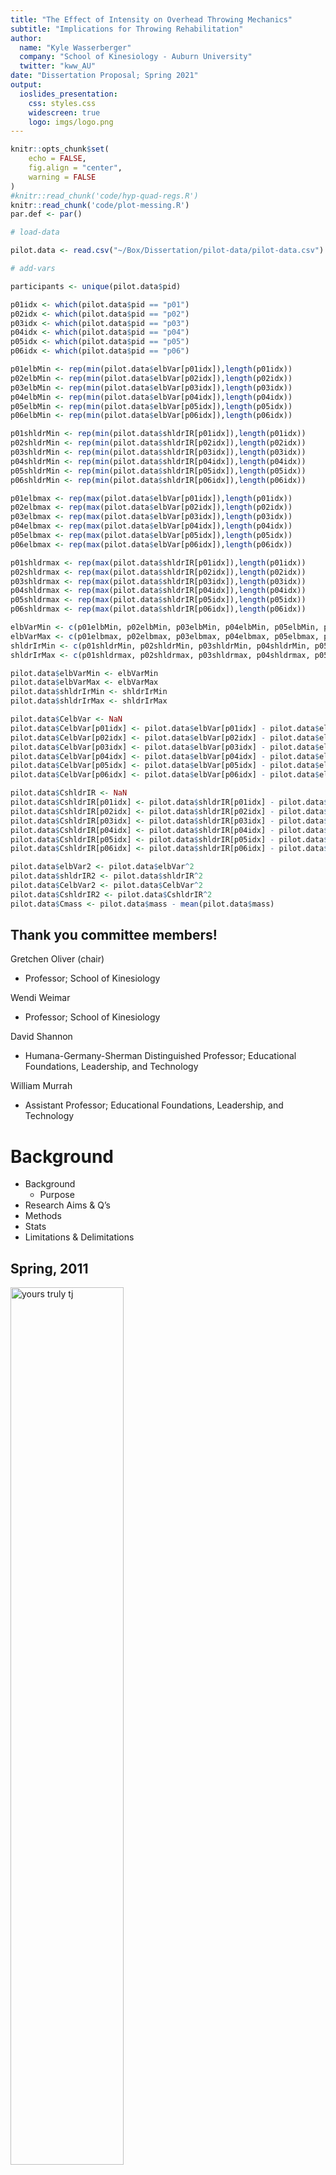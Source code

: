 ```yaml
---
title: "The Effect of Intensity on Overhead Throwing Mechanics"
subtitle: "Implications for Throwing Rehabilitation"
author: 
  name: "Kyle Wasserberger"
  company: "School of Kinesiology - Auburn University"
  twitter: "kww_AU"
date: "Dissertation Proposal; Spring 2021"
output: 
  ioslides_presentation:
    css: styles.css
    widescreen: true
    logo: imgs/logo.png
---
```


```r
knitr::opts_chunk$set(
	echo = FALSE,
	fig.align = "center",
	warning = FALSE
)
#knitr::read_chunk('code/hyp-quad-regs.R')
knitr::read_chunk('code/plot-messing.R')
par.def <- par()
```

```r

# load-data

pilot.data <- read.csv("~/Box/Dissertation/pilot-data/pilot-data.csv")

# add-vars

participants <- unique(pilot.data$pid)

p01idx <- which(pilot.data$pid == "p01")
p02idx <- which(pilot.data$pid == "p02")
p03idx <- which(pilot.data$pid == "p03")
p04idx <- which(pilot.data$pid == "p04")
p05idx <- which(pilot.data$pid == "p05")
p06idx <- which(pilot.data$pid == "p06")

p01elbMin <- rep(min(pilot.data$elbVar[p01idx]),length(p01idx))
p02elbMin <- rep(min(pilot.data$elbVar[p02idx]),length(p02idx))
p03elbMin <- rep(min(pilot.data$elbVar[p03idx]),length(p03idx))
p04elbMin <- rep(min(pilot.data$elbVar[p04idx]),length(p04idx))
p05elbMin <- rep(min(pilot.data$elbVar[p05idx]),length(p05idx))
p06elbMin <- rep(min(pilot.data$elbVar[p06idx]),length(p06idx))

p01shldrMin <- rep(min(pilot.data$shldrIR[p01idx]),length(p01idx))
p02shldrMin <- rep(min(pilot.data$shldrIR[p02idx]),length(p02idx))
p03shldrMin <- rep(min(pilot.data$shldrIR[p03idx]),length(p03idx))
p04shldrMin <- rep(min(pilot.data$shldrIR[p04idx]),length(p04idx))
p05shldrMin <- rep(min(pilot.data$shldrIR[p05idx]),length(p05idx))
p06shldrMin <- rep(min(pilot.data$shldrIR[p06idx]),length(p06idx))

p01elbmax <- rep(max(pilot.data$elbVar[p01idx]),length(p01idx))
p02elbmax <- rep(max(pilot.data$elbVar[p02idx]),length(p02idx))
p03elbmax <- rep(max(pilot.data$elbVar[p03idx]),length(p03idx))
p04elbmax <- rep(max(pilot.data$elbVar[p04idx]),length(p04idx))
p05elbmax <- rep(max(pilot.data$elbVar[p05idx]),length(p05idx))
p06elbmax <- rep(max(pilot.data$elbVar[p06idx]),length(p06idx))

p01shldrmax <- rep(max(pilot.data$shldrIR[p01idx]),length(p01idx))
p02shldrmax <- rep(max(pilot.data$shldrIR[p02idx]),length(p02idx))
p03shldrmax <- rep(max(pilot.data$shldrIR[p03idx]),length(p03idx))
p04shldrmax <- rep(max(pilot.data$shldrIR[p04idx]),length(p04idx))
p05shldrmax <- rep(max(pilot.data$shldrIR[p05idx]),length(p05idx))
p06shldrmax <- rep(max(pilot.data$shldrIR[p06idx]),length(p06idx))

elbVarMin <- c(p01elbMin, p02elbMin, p03elbMin, p04elbMin, p05elbMin, p06elbMin)
elbVarMax <- c(p01elbmax, p02elbmax, p03elbmax, p04elbmax, p05elbmax, p06elbmax)
shldrIrMin <- c(p01shldrMin, p02shldrMin, p03shldrMin, p04shldrMin, p05shldrMin, p06shldrMin)
shldrIrMax <- c(p01shldrmax, p02shldrmax, p03shldrmax, p04shldrmax, p05shldrmax, p06shldrmax)

pilot.data$elbVarMin <- elbVarMin
pilot.data$elbVarMax <- elbVarMax
pilot.data$shldrIrMin <- shldrIrMin
pilot.data$shldrIrMax <- shldrIrMax

pilot.data$CelbVar <- NaN
pilot.data$CelbVar[p01idx] <- pilot.data$elbVar[p01idx] - pilot.data$elbVarMin[p01idx]
pilot.data$CelbVar[p02idx] <- pilot.data$elbVar[p02idx] - pilot.data$elbVarMin[p02idx]
pilot.data$CelbVar[p03idx] <- pilot.data$elbVar[p03idx] - pilot.data$elbVarMin[p03idx]
pilot.data$CelbVar[p04idx] <- pilot.data$elbVar[p04idx] - pilot.data$elbVarMin[p04idx]
pilot.data$CelbVar[p05idx] <- pilot.data$elbVar[p05idx] - pilot.data$elbVarMin[p05idx]
pilot.data$CelbVar[p06idx] <- pilot.data$elbVar[p06idx] - pilot.data$elbVarMin[p06idx]

pilot.data$CshldrIR <- NaN
pilot.data$CshldrIR[p01idx] <- pilot.data$shldrIR[p01idx] - pilot.data$shldrIrMin[p01idx]
pilot.data$CshldrIR[p02idx] <- pilot.data$shldrIR[p02idx] - pilot.data$shldrIrMin[p02idx]
pilot.data$CshldrIR[p03idx] <- pilot.data$shldrIR[p03idx] - pilot.data$shldrIrMin[p03idx]
pilot.data$CshldrIR[p04idx] <- pilot.data$shldrIR[p04idx] - pilot.data$shldrIrMin[p04idx]
pilot.data$CshldrIR[p05idx] <- pilot.data$shldrIR[p05idx] - pilot.data$shldrIrMin[p05idx]
pilot.data$CshldrIR[p06idx] <- pilot.data$shldrIR[p06idx] - pilot.data$shldrIrMin[p06idx]

pilot.data$elbVar2 <- pilot.data$elbVar^2
pilot.data$shldrIR2 <- pilot.data$shldrIR^2
pilot.data$CelbVar2 <- pilot.data$CelbVar^2
pilot.data$CshldrIR2 <- pilot.data$CshldrIR^2
pilot.data$Cmass <- pilot.data$mass - mean(pilot.data$mass)
```



<!--------------------------------------------code chunk for footnotes---->

<style>
div.footnotes {
  position: absolute;
  bottom: 0;
  margin-bottom: 10px;
  margin-left: 55px;
  width: 80%;
  font-size: 0.4em;
}
</style>

<script src="https://ajax.googleapis.com/ajax/libs/jquery/3.1.1/jquery.min.js"></script>

<script>
$(document).ready(function() {
  $('slide:not(.backdrop):not(.title-slide)').append('<div class=\"footnotes\">');

  $('footnote').each(function(index) {
    var text  = $(this).html();
    var fnNum = (index+1).toString();
    $(this).html(fnNum.sup());

    var footnote   = fnNum + '. ' + text + '<br/>';
    var oldContent = $(this).parents('slide').children('div.footnotes').html();
    var newContent = oldContent + footnote;
    $(this).parents('slide').children('div.footnotes').html(newContent);
  });
});
</script>


<!------------------------------------------beginning of presentation---->

## Thank you committee members!

Gretchen Oliver (chair)

- Professor; School of Kinesiology

Wendi Weimar

- Professor; School of Kinesiology

David Shannon

- Humana-Germany-Sherman Distinguished Professor; Educational Foundations, Leadership, and Technology

William Murrah

- Assistant Professor; Educational Foundations, Leadership, and Technology

# Background

- <emph>Background</emph>
  + Purpose
- Research Aims & Q's
- Methods
- Stats
- Limitations & Delimitations

## Spring, 2011

<img src="imgs/tj-me.jpg" alt="yours truly tj" class="centerimg" style="width:60%">

##

<img src="imgs/injury-hs.png" alt="shoulder and elbow injury trends" class="centerimg">

<footnote class="footnotetext-hide">*UCL Surgeries on Adolescent Baseball Pitchers* - American Sports Medicine Institute </footnote>

## {data-background=imgs/tj.jpg data-background-size=cover}

<bigtext class="centertext">$395,000,000</bigtext>

<footnote class="footnotetext-hide">Meldau (2019). Cost analysis of Tommy-John surgery for major-league baseball teams. *Journal of Shoulder and Elbow Surgery*; 29(1):121-25</footnote>

## Overhead throwing

<center>
<video id="burdi-injury" src="https://media.giphy.com/media/U51QW8enibshmY8z9m/giphy.mp4" loop="true" muted="true" autoplay="true" width="800px" controls></video>
</center>

<footnote class="footnotetext-hide">MLB.tv</footnote>

## Overhead throwing

<img src="imgs/pitchingphases.png" alt="phases of the pitching motion" class="centerimg">

<footnote class="footnotetext-hide">Chu (2009). Biomechanical Comparison between Elite Female and Male Baseball Pitchers. *Journal of Applied Biomechanics*; 25:22-31</footnote>


## Overhead throwing

<img src="imgs/pitchingphases-marked.png" alt="phases of the pitching motion" class="centerimg">

<footnote class="footnotetext-hide">Chu (2009). Biomechanical Comparison between Elite Female and Male Baseball Pitchers. *Journal of Applied Biomechanics*; 25:22-31</footnote>

## Shoulder & elbow joint loads

<div class="columns-2">

<img src="imgs/fleisig-title.png" alt="Fleisig 1995" class="centerimg" style="width:90%">
<img src="imgs/ir-torque.png" alt="shoulder torque" class="centerimg" style="width:90%">
<img src="imgs/var-torque.png" alt="elbow torque" class="centerimg" style="width:90%">

- 3-7% $BW\cdot H$ 
  + ~ 30(ish) - 100(ish) $N \cdot m$
- Shoulder rotation torque stresses glenoid labrum, prox. biceps tendon, & rotator cuff musc.
- Elbow valgus torque stresses flexor pronator mass & UCL

</div>

<footnote class="footnotetext-hide">Fleisig (1995). Kinetics of Baseball Pitching with Implications About Injury Mechanisms. *The American Journal of Sports Medicine*; 23(2):233-39</footnote> 

<footnote class="footnotetext-hide">Fleisig (1999). Kinematic and kinetic comparison of baseball pitching among various levels of development. *Journal of Biomechanics*; 32(1),371-75</footnote>

## Shoulder & elbow joint loads & injury

<div class="columns-2">

  <img src="imgs/anz-title.png" alt="Anz 2010" class="centerimg" style="width:75%; margin-bottom:10px">
  <img src="imgs/anz-elb.png" alt="elb valgus & injury" class="centerimg" style="width:75%; margin-bottom:0">
  <img src="imgs/anz-shldr.png" alt="shoulder rotation & injury" class="centerimg" style="width:75%">

  - Limited evidence &#8679; torques @ MER in injured vs. non-injured pitchers
    + 1 prospective study ($n$ = 25)
    
BUT...

  - &#8679; variability btwn pitchers
    + just b/c I know your joint load, doesn't mean I can predict your risk of injury
  - Energy flow & segment power analyses?


<footnote class="footnotetext-hide">Anz (2010). Correlation of torque and elbow injury in professional baseball pitchers. *The American Journal of Sports Medicine*; 38(7):1368-74</footnote>

</div>

<!-- ## Segment powers & energies -->

<!-- <img src="imgs/aguinaldo-title.png" alt="aguinaldo title" class="centerimg" style="width:50%"> -->
<!-- <img src="imgs/aguinaldo-fig.png" alt="aguinaldo fig" class="centerimg" style="width:65%"> -->

<!-- <footnote class="footnotetext-hide">Aguinaldo (2019). Segmental Power Analysis of Sequential Body Motion and Elbow Valgus Loading During Baseball Pitching. *Orthopaedic Journal of Sports Medicine*; 7(2)</footnote> -->

## Segment powers & energies

<img src="imgs/howenstein-title.png" alt="aguinaldo title" class="centerimg" style="width:50%">
<img src="imgs/howenstein-fig.png" alt="aguinaldo fig" class="centerimg" style="width:65%">

<footnote class="footnotetext-hide">Howenstein (2018). Energy Flow Analysis to Investigate Youth Pitching Velocity and Efficiency. *Medicine and Science in Sports and Exercise*</footnote>

##

<img src="imgs/genabstrans-title.png" alt="energy paper figs" class="centerimg" style="width:30%">
<img src="imgs/genabstransfigs.png" alt="energy paper figs" class="centerimg" style="width:100%">

<footnote class="footnotetext-hide">Wasserberger (*in review*). Energy Generation Absorption and Transfer at the Shoulder and Elbow in Youth Baseball Pitchers</footnote>

<!-- ## -->

<!-- <center> -->
<!-- <video id="burdi-injury" src="imgs/burdi-injury.mp4" loop="true" muted="true" autoplay="true" width="900px" controls></video> -->
<!-- </center> -->

<!-- <footnote class="footnotetext-hide">MLB.tv</footnote> -->

## So you're injured... {.flexbox .vcenter}

<img src="imgs/surgery-to-rehab.png" alt="surgery-to-rehab" class="centerimg" style="width:90%">

## Rehab

<img src="imgs/4phases-of-rehab.png" alt="4 phases of rehab" class="centerimg" style="width:90%">

<footnote class="footnotetext-hide">Wilk (2016). Rehabilitation of the overhead throwing athlete: there is more to it than just external rotation/internal rotation strengthening. *PM&R*; 8:S78-90.</footnote>


## Rehab

<img src="imgs/4phases-of-rehab-marked.png" alt="4 phases of rehab" class="centerimg" style="width:90%">

<footnote class="footnotetext-hide">Wilk (2016). Rehabilitation of the overhead throwing athlete: there is more to it than just external rotation/internal rotation strengthening. *PM&R*; 8:S78-90.</footnote>

## Interval throwing programs

<div class="columns-2">
  
  <img src="imgs/itp_reinold.png" alt="itp example" class="centerimg" style="width:100%">

  - Gradually reintroduce stress to injured tissues
  - Manipulate throwing distance & number
  - Usually guided by subjective measures
    + effort
    + soreness

</div>

<footnote class="footnotetext-hide">Reinold (2002). Interval sport programs: guidelines for baseball, tennis, and golf. *The Journal of Orthopaedic and Sports Physical Therapy*; 32(6):293–8</footnote>

## Reinjury following ITP

<img src="imgs/makhni-shldr.png" alt="shoulder injury study" class="centerimg" style="width:70%">
<img src="imgs/makhni-shldr2.png" alt="shoulder injury study" class="centerimg" style="width:70%">

<footnote class="footnotetext-hide">Makhni (2015). Return to competition, re-injury, and impact on performance of preseason shoulder injuries in Major League Baseball pitchers. *The Physician and Sportsmedicine*; 43(3):300-6</footnote>


## Reinjury following ITP

<img src="imgs/makhni-elb.png" alt="elbow injury study" class="centerimg" style="width:80%">
<img src="imgs/makhni-elb2.png" alt="elbow injury study" class="centerimg" style="width:80%">

<footnote class="footnotetext-hide">Makhni (2014). Performance, Return to Competition, and Reinjury After Tommy John Surgery in Major League Baseball Pitchers. *The American Journal of Sports Medicine*; 42(6):1,323-32</footnote>

# 

<bigtext class="centertext" style="padding-top:5%">What can we do to make rehab better?</bigtext>

## Subjective effort = problematic?

<img src="imgs/melugin-title.png" alt="melugin-title" class="centerimg" style="width:50%">
<img src="imgs/melugin-fig1.png" alt="melugin-fig1" class="centerimg" style="width:50%">
  
<footnote class="footnotetext-hide">Melugin (2019). Baseball Pitchers’ Perceived Effort Does Not Match Actual Measured Effort During a Structured Long-Toss Throwing Program. *The American Journal of Sports Medicine*; 47(8):1949–54</footnote>

## Subjective effort = problematic?

<img src="imgs/lizzio-title.png" alt="lizzio-title" class="centerimg" style="width:45%">
<img src="imgs/lizzio-fig2.png" alt="lizzio-fig2" class="centerimg" style="width:45%">

<footnote class="footnotetext-hide">Lizzio (2020). Importance of radar gun inclusion during return-to-throwing rehabilitation following ulnar collateral ligament reconstruction in baseball pitchers: a simulation study. *Journal of Shoulser & Elbow Surgery*; 29:587-92</footnote>

## Making rehab better

- Quantify workload objectively
- Model ***individual*** responses to workload $\Delta$s
- Ensure rehab workloads eventually replicate performance workloads

## Making rehab better

- Quantify workload objectively
  + already being done
   + limitations: categorical effort & limited to 1 IMU
- Model ***individual*** responses to workload $\Delta$s
  + <emph>not being done</emph>
- Ensure rehab workloads eventually replicate performance workloads
  + easier once we have steps 1 & 2

<!-- ## Recap -->

<!-- - Shoulder & elbow injuries are a problem for throwers -->
<!--   + ~ 50% will get re-injured -->
<!-- - Little research into biomechanics of throwing in rehab setting -->
<!-- - Little attention payed to intra-individual growth -->
<!-- - Previous sub-max studies mostly restricted to 1 IMU -->

## Purpose

- Model ***individual*** responses to workload $\Delta$s
  + intra-individual joint load growth curves 
  + inter-individual growth curve differences

# Research Aims & Q's

- Background
  + Purpose
- <emph>Research Aims & Q's</emph>
- Methods
- Stats
- Limitations & Delimitations

## Aim 1: Model intra-participant relationship between throwing arm joint loads and throwing speed

- RQ~1.1~-RQ~1.4~: What is the functional form of the relationship between throwing arm joint loads and throwing speed as participants increase throwing intensity?
  + H~0~: The relationship between throwing arm joint loads and throw speed will be best modeled using a quadratic relationship.

- IVs
  + Shoulder external rotation torque
  + Elbow valgus torque
  + Thorax-upper arm energy transfer
  + Upper arm-forearm energy transfer

## Aim 2: Model inter-participant joint load growth differences

- RQ~2.1~: Does allowing different initial statuses (random intercepts) improve model fits? If so, do second level explanatory variables help explain intercept variance?
  + H~0~: Model intercepts will differ between participants. Intercept variance will be explained by pitcher anthropometrics and max throw speed.

- RQ~2.2~: Does allowing different rates of increase in variables from RQ~1.1~–RQ~1.4~ (random slopes) differ between participants? If so, do second level explanatory variables help explain the rate of increase?
  + H~0~: The rate of increase fin variables from RQ~1.1~–RQ~1.4~ will differ between participants. Variance in the rate of increase will be explained by pitcher anthropometrics and max throw speed.

# Methods

- Background
  + Purpose
- Research Aims & Q's
- <emph>Methods</emph>
- Stats
- Limitations & Delimitations

## Methods

- Informed consent
- Inclusion criteria check
  + 14-25 yrs old
  + free from injury for past 6 months
  + played at high school level
- Non-throwing warm up
- Connect to motion capture system
  + digitize
- Throwing warm up

## Methods

- Throwing warm up
  + gradually progress from min to max effort
  + standardized lower body mechanics
    + no crow hops
    + same leg kick throughout

## Data collection

- Pilot data ~ AU SMML
- Additional data ~ Driveline Baseball

<img src="imgs/data-collection-sites.png" alt="smml logo" class="centerimg" style="width:75%">



## Equipment (SMML)

<div class="columns-2">
  
  <img src="imgs/smml.jpg" alt="smml" class="centerimg" style="width:100%">

- trakSTAR&trade; extended range transmitter + flock of birds 6 DOF electromagnetic sensors (Ascension Technologies Inc., Burlington VT, USA)
  + 240 Hz
- 40 x 60 cm forceplate (Bertec Corp., Columbus, OH, USA)
  + 1200 Hz
- ***The MotionMonitor*** motion capture software

</div>

## Equipment (Driveline)

<div class="columns-2">

<img src="imgs/driveline-setup.jpg" alt="driveline setup" class="centerimg" style="width:100%">

- Optitrak motion capture system (Optitrak, Corvallis, OR, USA)
  + 8 Prime13 cameras
  + 240 Hz
- Motive motion capture software

</div>

## 6 DOF sensor placement

<div class="columns-2">
  
  <img src="imgs/sensors-front.jpg" alt="sensors front" class="centerimg" style="width:75%">
  
  <img src="imgs/sensors-rear.jpg" alt="sensors rear" class="centerimg" style="width:75%">

</div>

## Reflective marker placement

<div class="columns-2">
  
  <img src="imgs/dl-markers-front.png" alt="sensors front" class="centerimg" style="width:100%">
  
  <img src="imgs/dl-markers-rear.png" alt="sensors rear" class="centerimg" style="width:100%">

</div>


## Biomechanical model

<div class="columns-2">

  <img src="imgs/bony-landmarks.png" alt="bony landmarks" class="centerimg" style="width:100%">

  <img src="imgs/biomech-model.gif" alt="model animation" class="centerimg" style="width:90%; margin-top:8em">


<footnote class="footnotetext-hide">Driveline Baseball. Biomechanics Rewind: A look at the numbers from the last six months</footnote>

</div>

## Biomechanical model

<div class="columns-2">

  <img src="imgs/joint-centers.png" alt="bony landmarks" class="centerimg" style="width:90%">
  <img src="imgs/euler.png" alt="bony landmarks" class="centerimg" style="width:90%">

  <img src="imgs/biomech-model.gif" alt="model animation" class="centerimg" style="width:90%; margin-top:8em">

</div>

<footnote class="footnotetext-hide">Driveline Baseball. Biomechanics Rewind: A look at the numbers from the last six months</footnote>
<footnote class="footnotetext-hide">Bell (1990). A comparison of the accuracy of several hip center location prediction methods. *Journal of Biomechanics*; 23(6): 617-21.</footnote>
<footnote class="footnotetext-hide">Chaffin (2006).Occupational Biomechanics.</footnote>
<footnote class="footnotetext-hide">Biryukova (2000). Kinematics of human arm reconstructed from spatial tracking system recordings. *Journal of Biomechanics*; 33(8): 985-95.</footnote>
<footnote class="footnotetext-hide">Ehrig (2006). A survey of formal methods for determining the centre of rotation of ball joints. *Journal of Biomechanics*; 39(15): 2798-2809.</footnote>

## Data processing

<div class="columns-2">

<img src="imgs/motionmonitor.png" alt="TMM logo" class="centerimg" style="width:80%">
<img src="imgs/matlab.png" alt="Matlab logo" class="centerimg" style="width:70%">

- Extract data for thorax, upper arm, & forearm
- Sensor positions & orientations filtered with 4th order Butterworth filter (cutoff 15.2 Hz)
- Kinematic & kinetic data calculated in ***The MotionMonitor***
  + anthropometrics taken from Zatsiorsky
- Exported to MATLAB for energy calculations

</div>

<footnote class="footnotetext-hide">Yu (1999). Estimate of the optimum cutoff frequency for the butterworth low-pass digital filter. *Journal of Biomechanics*; 15(3): 318-29.</footnote>

<footnote class="footnotetext-hide">Wasserberger (2021). Energy generation, absorption, and transfer at the shoulder and elbow in youth baseball pitchers. *Journal of Sport Biomechanics*; (*In review*)</footnote>

<footnote class="footnotetext-hide">Zatsiorsky (2002). Kinetics of Human Motion. *Human Kinetics*</footnote>

## Data processing

- Elbow varus/valgus torque
  + torque exerted BY forearm ON upper arm about forearm A/P axis
- Shoulder internal/external rotation torque
  + torque exerted BY upper arm ON thorax about upper arm longitudinal axis
- Energy transfer
  + integral of power curve btwn foot contact & ball release

<footnote class="footnotetext-hide">Aguinaldo (2007). Effects of upper trunk rotation on shoulder joint torque among baseball pitchers of various levels. Journal of Applied Biomechanics, 23(1):42–51</footnote>

<footnote class="footnotetext-hide">Elliott (2003). Technique effects on upper limb loading in the tennis serve. Journal of Science and Medicine in Sport, 6(1):76–87</footnote>

<footnote class="footnotetext-hide">Wasserberger (2021). Energy generation, absorption, and transfer at the shoulder and elbow in youth baseball pitchers. *Journal of Sport Biomechanics*; (*In review*)</footnote>

# Stats

- Background
  + Purpose
- Research Aims & Q's
- Methods
- <emph>Stats</emph>
- Limitations & Delimitations

## Linear vs. quadratic regression

<div class="columns-2">
  <img src="imgs/reg-types.jpg" alt="regression types" class="centerimg" style="width:100%">

  - Linear: 

  $$\hat{y}=\beta_{0}+\beta_{1}X_{1}+\epsilon_{i} \tag{1}$$

</div>

<footnote class="footnotetext-hide">BMC Bioinformatics</footnote>

## Linear vs. quadratic regression

<div class="columns-2">
  <img src="imgs/reg-types.jpg" alt="regression types" class="centerimg" style="width:100%">

  - Linear: 

  $$\hat{y}=\beta_{0}+\beta_{1}X_{1}+\epsilon_{i} \tag{1}$$

  - Quadratic: 

  $$\hat{y}=\beta_{0}+\beta_{1}X_{1}+\beta_{2}X_{1}^{2}+\epsilon_{i} \tag{2}$$

</div>

<footnote class="footnotetext-hide">BMC Bioinformatics</footnote>

## Linear vs. quadratic regression

<div class="columns-2">
  <img src="imgs/reg-types-marked.png" alt="regression types" class="centerimg" style="width:100%">

  - Linear: 

  $$\hat{y}=\beta_{0}+\beta_{1}X_{1}+\epsilon_{i} \tag{1}$$

  - Quadratic: 

  $$\hat{y}=\beta_{0}+\beta_{1}X_{1}+\beta_{2}X_{1}^{2}+\epsilon_{i} \tag{2}$$

  - Diminishing returns w/ &#8679; $X$
  
  $$\beta_{1} > 0$$
  $$\beta_{2} < 0$$
</div>

<footnote class="footnotetext-hide">BMC Bioinformatics</footnote>

## Why quadratic?

<div class="columns-2">
  <img src="imgs/reg-types-marked.png" alt="regression types" class="centerimg" style="width:100%">

- Allows for changing influence of IV on DV
  + basically an interaction with itself (social distancing approved)

- Assuming uniform influence of IV through all levels of DV unrealistic
  + esp. given known relationship btwn velocity & kinetic energy

</div>

<footnote class="footnotetext-hide">BMC Bioinformatics</footnote>


## Multilevel models (hello subscripts!)

<div class="columns-2">
  
  <img src="imgs/slowik-title.png" alt="slowik title" class="centerimg" style="width:90%">
  <img src="imgs/slowik.png" alt="slowik fig" class="centerimg" style="width:90%">

- Let $\beta$s vary by participant

$\hat{y}_{ij}=\beta_{0j}+\beta_{1j}X_{1ij}+\beta_{2j}X_{1ij}^{2}+\epsilon_{ij} \tag{3}$

- Try to predict $\beta$s

$\beta_{0j}=\gamma_{00}+\gamma_{01}Z_{j}+u_{0j} \tag{4}$

$\beta_{1j}=\gamma_{10}+\gamma_{11}Z_{j}+u_{1j} \tag{5}$

$\beta_{2j}=\gamma_{20}+\gamma_{21}Z_{j}+u_{2j} \tag{6}$

- where $Z$ ~ some level 2 predictor

<footnote class="footnotetext-hide">Slowik (2019). Fastball Velocity and Elbow-Varus Torque in Professional Baseball Pitchers. *Journal of Athletic Training*; 54(3):296–301.</footnote>

<!-- ## Multilevel growth models {.flexbox .vcenter} -->

<!-- <div class="columns-2"> -->

<!-- <img src="imgs/growth-curve-ex.png" alt="growth curve example" class="centerimg" style="width:100%"> -->

<!-- - ~ RM ANOVA but doesn't ignore inter-participant variance -->
<!-- - Model "mean" trajectory -->
<!-- - Account for deviance from mean trajectory -->

<!-- </div> -->

<!-- <footnote class="footnotetext-hide">Penn State Social Science Research Institute. Growth Models with Nonlinearity in Time.</footnote> -->

## Benefits of MLM & growth models{#smalltext}

<div class="columns-2">

<img src="imgs/Figure3-1.png" alt="growth curve example 2" class="centerimg" style="width:100%; margin-bottom:5em;">

\~ RM ANOVA 

BUT...

- Can handle:
  + unbalanced designs
  + missing data
  + nonlinear relationships
  + heteroscadicity
  + (in)variant covariates

BUT...

- Harder to interpret
- Easy to "eyes bigger than stomach" the model

</div>

<footnote class="footnotetext-hide">Tu (2013). Analyzing longitudinal orthodontic data. Part 3: multilevel nonlinear growth models. *American Journal of Orthodontics and Dentofacial Orthopedics*; 144(5): 779-82.</footnote>


## Stat summary

<img src="imgs/stat-summary.png" alt="stat summary" class="centerimg" style="width:90%">

- 1.1 - 1.4 = $\chi^{2}$ 1 DOF
- 2.1 - 2.2 = AIC, BIC

<!-- ## Same early on, harder throwers maintain slope better -->

<!-- ```{r, dif-maxes} -->
<!-- ``` -->

<!-- ## Different early on, same max -->

<!-- ```{r, same-maxes} -->
<!-- ``` -->
<!-- ## Statistical power analysis -->

<!-- - Effect magnitude & variability -->
<!--  + smaller & more variable effects ~ &#8679; sample size -->
<!-- - Tricky w/ MLM -->
<!--   + simulation -->

## Power via simulation

- Estimates of:
  + effect size (how big is the reg coef?)
  + effect variability (how much do we expect the reg coef to vary?)

  
## Power via simulation

- Estimates of:
  + effect size (how big is the reg coef?)
  + effect variability (how much do we expect the reg coef to vary?)
- How do we get estimates?
  + previous studies (not the best)
  + pilot data (better) 
  
## Power via simulation

- Estimates of:
  + effect size (how big is the reg coef?)
  + effect variability (how much do we expect the reg coef to vary?)
- How do we get estimates?
  + previous studies (not the best)
  + pilot data (better)
- Once we have estimates
  + simulate new data for many replications
  + calculate proportion which correctly reject null hypothesis

## Pilot data

```r

par(pty = 's',
    mar = c(4.1,0,0.5,0),
    family = 'serif')
with(subset(pilot.data, pid == "p01"), plot(shldrIR, velo,
                                            pch = 21,
                                            bg = 1,
                                            ylab = 'throwing speed (mph)',
                                            xlab = 'shoulder rotation torque (N*m)',
                                            main = '',
                                            cex.axis = 1.5,
                                            cex.lab = 1.5,
                                            xlim = c(min(pilot.data$shldrIR)-3,max(pilot.data$shldrIR)+3),
                                            ylim = c(min(pilot.data$velo)-3, max(pilot.data$velo)+3)))

with(subset(pilot.data, pid == "p02"), points(shldrIR, velo, pch = 21, bg = 2))
with(subset(pilot.data, pid == "p03"), points(shldrIR, velo, pch = 21, bg = 3))
with(subset(pilot.data, pid == "p04"), points(shldrIR, velo, pch = 21, bg = 4))
with(subset(pilot.data, pid == "p05"), points(shldrIR, velo, pch = 21, bg = 5))
with(subset(pilot.data, pid == "p06"), points(shldrIR, velo, pch = 21, bg = 6))

mod.lin <- lm(velo ~ shldrIR, data = pilot.data[pilot.data$pid=="p01",])
mod.quad <- update(mod.lin, . ~ . + I(shldrIR^2), data = pilot.data[pilot.data$pid=="p01",])
x0 <- seq(min(pilot.data$shldrIR[pilot.data$pid=="p01"]), max(pilot.data$shldrIR[pilot.data$pid=="p01"]), length = length(pilot.data$shldrIR))
y0 <- predict(mod.quad, newdata = list(shldrIR=x0))

lines(x0, y0, lwd = 3, col = 1)

mod.lin <- lm(velo ~ shldrIR, data = pilot.data[pilot.data$pid=="p02",])
mod.quad <- update(mod.lin, . ~ . + I(shldrIR^2), data = pilot.data[pilot.data$pid=="p02",])
x0 <- seq(min(pilot.data$shldrIR[pilot.data$pid=="p02"]), max(pilot.data$shldrIR[pilot.data$pid=="p02"]), length = length(pilot.data$shldrIR))
y0 <- predict(mod.quad, newdata = list(shldrIR=x0))

lines(x0, y0, lwd = 3, col = 2)

mod.lin <- lm(velo ~ shldrIR, data = pilot.data[pilot.data$pid=="p03",])
mod.quad <- update(mod.lin, . ~ . + I(shldrIR^2), data = pilot.data[pilot.data$pid=="p03",])
x0 <- seq(min(pilot.data$shldrIR[pilot.data$pid=="p03"]), max(pilot.data$shldrIR[pilot.data$pid=="p03"]), length = length(pilot.data$shldrIR))
y0 <- predict(mod.quad, newdata = list(shldrIR=x0))

lines(x0, y0, lwd = 3, col = 3)

mod.lin <- lm(velo ~ shldrIR, data = pilot.data[pilot.data$pid=="p04",])
mod.quad <- update(mod.lin, . ~ . + I(shldrIR^2), data = pilot.data[pilot.data$pid=="p04",])
x0 <- seq(min(pilot.data$shldrIR[pilot.data$pid=="p04"]), max(pilot.data$shldrIR[pilot.data$pid=="p04"]), length = length(pilot.data$shldrIR))
y0 <- predict(mod.quad, newdata = list(shldrIR=x0))

lines(x0, y0, lwd = 3, col = 4)

mod.lin <- lm(velo ~ shldrIR, data = pilot.data[pilot.data$pid=="p05",])
mod.quad <- update(mod.lin, . ~ . + I(shldrIR^2), data = pilot.data[pilot.data$pid=="p05",])
x0 <- seq(min(pilot.data$shldrIR[pilot.data$pid=="p05"]), max(pilot.data$shldrIR[pilot.data$pid=="p05"]), length = length(pilot.data$shldrIR))
y0 <- predict(mod.quad, newdata = list(shldrIR=x0))

lines(x0, y0, lwd = 3, col = 5)

mod.lin <- lm(velo ~ shldrIR, data = pilot.data[pilot.data$pid=="p06",])
mod.quad <- update(mod.lin, . ~ . + I(shldrIR^2), data = pilot.data[pilot.data$pid=="p06",])
x0 <- seq(min(pilot.data$shldrIR[pilot.data$pid=="p06"]), max(pilot.data$shldrIR[pilot.data$pid=="p06"]), length = length(pilot.data$shldrIR))
y0 <- predict(mod.quad, newdata = list(shldrIR=x0))

lines(x0, y0, lwd = 3, col = 6)
```

## Pilot data ("centered" on slowest throw)

```r

# set plotting parameters
par(pty = 's',
    mar = c(4.1,0,0.5,0),
    family = 'serif')

with(subset(pilot.data, pid == "p01"), plot(CshldrIR, velo,
                                            pch = 21,
                                            bg = 1,
                                            ylab = 'throwing speed (mph)',
                                            xlab = 'shoulder rotation torque (N*m)',
                                            main = '',
                                            sub = '',
                                            cex.axis = 1.5,
                                            cex.lab = 1.5,
                                            xlim = c(min(pilot.data$CshldrIR),max(pilot.data$CshldrIR)+2),
                                            ylim = c(min(pilot.data$velo)-5,max(pilot.data$velo)+2)))

with(subset(pilot.data, pid == "p02"), points(CshldrIR, velo, pch = 21, bg = 2))
with(subset(pilot.data, pid == "p03"), points(CshldrIR, velo, pch = 21, bg = 3))
with(subset(pilot.data, pid == "p04"), points(CshldrIR, velo, pch = 21, bg = 4))
with(subset(pilot.data, pid == "p05"), points(CshldrIR, velo, pch = 21, bg = 5))
with(subset(pilot.data, pid == "p06"), points(CshldrIR, velo, pch = 21, bg = 6))

mod.lin <- lm(velo ~ CshldrIR, data = pilot.data[pilot.data$pid=="p01",])
mod.quad <- update(mod.lin, . ~ . + I(CshldrIR^2), data = pilot.data[pilot.data$pid=="p01",])
x0 <- seq(min(pilot.data$CshldrIR[pilot.data$pid=="p01"]), max(pilot.data$CshldrIR[pilot.data$pid=="p01"]), length = length(pilot.data$CshldrIR))
y0 <- predict(mod.quad, newdata = list(CshldrIR=x0))

lines(x0, y0, lwd = 3, col = 1)

mod.lin <- lm(velo ~ CshldrIR, data = pilot.data[pilot.data$pid=="p02",])
mod.quad <- update(mod.lin, . ~ . + I(CshldrIR^2), data = pilot.data[pilot.data$pid=="p02",])
x0 <- seq(min(pilot.data$CshldrIR[pilot.data$pid=="p02"]), max(pilot.data$CshldrIR[pilot.data$pid=="p02"]), length = length(pilot.data$CshldrIR))
y0 <- predict(mod.quad, newdata = list(CshldrIR=x0))

lines(x0, y0, lwd = 3, col = 2)

mod.lin <- lm(velo ~ CshldrIR, data = pilot.data[pilot.data$pid=="p03",])
mod.quad <- update(mod.lin, . ~ . + I(CshldrIR^2), data = pilot.data[pilot.data$pid=="p03",])
x0 <- seq(min(pilot.data$CshldrIR[pilot.data$pid=="p03"]), max(pilot.data$CshldrIR[pilot.data$pid=="p03"]), length = length(pilot.data$CshldrIR))
y0 <- predict(mod.quad, newdata = list(CshldrIR=x0))

lines(x0, y0, lwd = 3, col = 3)

mod.lin <- lm(velo ~ CshldrIR, data = pilot.data[pilot.data$pid=="p04",])
mod.quad <- update(mod.lin, . ~ . + I(CshldrIR^2), data = pilot.data[pilot.data$pid=="p04",])
x0 <- seq(min(pilot.data$CshldrIR[pilot.data$pid=="p04"]), max(pilot.data$CshldrIR[pilot.data$pid=="p04"]), length = length(pilot.data$CshldrIR))
y0 <- predict(mod.quad, newdata = list(CshldrIR=x0))

lines(x0, y0, lwd = 3, col = 4)

mod.lin <- lm(velo ~ CshldrIR, data = pilot.data[pilot.data$pid=="p05",])
mod.quad <- update(mod.lin, . ~ . + I(CshldrIR^2), data = pilot.data[pilot.data$pid=="p05",])
x0 <- seq(min(pilot.data$CshldrIR[pilot.data$pid=="p05"]), max(pilot.data$CshldrIR[pilot.data$pid=="p05"]), length = length(pilot.data$CshldrIR))
y0 <- predict(mod.quad, newdata = list(CshldrIR=x0))

lines(x0, y0, lwd = 3, col = 5)

mod.lin <- lm(velo ~ CshldrIR, data = pilot.data[pilot.data$pid=="p06",])
mod.quad <- update(mod.lin, . ~ . + I(CshldrIR^2), data = pilot.data[pilot.data$pid=="p06",])
x0 <- seq(min(pilot.data$CshldrIR[pilot.data$pid=="p06"]), max(pilot.data$CshldrIR[pilot.data$pid=="p06"]), length = length(pilot.data$CshldrIR))
y0 <- predict(mod.quad, newdata = list(CshldrIR=x0))

lines(x0, y0, lwd = 3, col = 6)

```


## Pilot data

```r
#### multiple-plots-shoulder ####

par(par.def)
par(mfrow = c(2,3),
    pty = 's',
    mar = c(2,2,2,2),
    oma = c(4, 4, 0, 0),
    cex.axis = 1.3,
    family = 'serif')

with(subset(pilot.data, pid == "p01"), plot(shldrIR, velo,
                                            cex = 1.5,
                                            pch = 21,
                                            bg = 1,
                                            ylab = '',
                                            xlab = '',
                                            main = 'P1',
                                            #xaxt = 'n',
                                            #yaxt = 'n',
                                            xlim = c(min(shldrIR)-3,max(shldrIR)+3),
                                            ylim = c(min(velo)-3, max(velo)+3)))

mod.lin <- lm(velo ~ shldrIR, data = pilot.data[pilot.data$pid=="p01",])
mod.quad <- update(mod.lin, . ~ . + I(shldrIR^2), data = pilot.data[pilot.data$pid=="p01",])
x0 <- seq(min(pilot.data$shldrIR[pilot.data$pid=="p01"]), max(pilot.data$shldrIR[pilot.data$pid=="p01"]), length = length(pilot.data$shldrIR))
y0 <- predict(mod.quad, newdata = list(shldrIR=x0))
lines(x0, y0, lwd = 3, col = 1)

with(subset(pilot.data, pid == "p02"), plot(shldrIR, velo,
                                            cex = 1.5,
                                            pch = 21,
                                            bg = 2,
                                            ylab = '',
                                            xlab = '',
                                            main = 'P2',
                                            xlim = c(min(shldrIR)-3,max(shldrIR)+3),
                                            ylim = c(min(velo)-3, max(velo)+3)))

mod.lin <- lm(velo ~ shldrIR, data = pilot.data[pilot.data$pid=="p02",])
mod.quad <- update(mod.lin, . ~ . + I(shldrIR^2), data = pilot.data[pilot.data$pid=="p02",])
x0 <- seq(min(pilot.data$shldrIR[pilot.data$pid=="p02"]), max(pilot.data$shldrIR[pilot.data$pid=="p02"]), length = length(pilot.data$shldrIR))
y0 <- predict(mod.quad, newdata = list(shldrIR=x0))
lines(x0, y0, lwd = 3, col = 2)

with(subset(pilot.data, pid == "p03"), plot(shldrIR, velo,
                                            cex = 1.5,
                                            pch = 21,
                                            bg = 3,
                                            ylab = '',
                                            xlab = '',
                                            main = 'P3',
                                            xlim = c(min(shldrIR)-3,max(shldrIR)+3),
                                            ylim = c(min(velo)-3, max(velo)+3)))

mod.lin <- lm(velo ~ shldrIR, data = pilot.data[pilot.data$pid=="p03",])
mod.quad <- update(mod.lin, . ~ . + I(shldrIR^2), data = pilot.data[pilot.data$pid=="p03",])
x0 <- seq(min(pilot.data$shldrIR[pilot.data$pid=="p03"]), max(pilot.data$shldrIR[pilot.data$pid=="p03"]), length = length(pilot.data$shldrIR))
y0 <- predict(mod.quad, newdata = list(shldrIR=x0))
lines(x0, y0, lwd = 3, col = 3)

with(subset(pilot.data, pid == "p04"), plot(shldrIR, velo,
                                            cex = 1.5,
                                            pch = 21,
                                            bg = 4,
                                            ylab = '',
                                            xlab = '',
                                            main = 'P4',
                                            xlim = c(min(shldrIR)-3,max(shldrIR)+3),
                                            ylim = c(min(velo)-3, max(velo)+3)))

mod.lin <- lm(velo ~ shldrIR, data = pilot.data[pilot.data$pid=="p04",])
mod.quad <- update(mod.lin, . ~ . + I(shldrIR^2), data = pilot.data[pilot.data$pid=="p04",])
x0 <- seq(min(pilot.data$shldrIR[pilot.data$pid=="p04"]), max(pilot.data$shldrIR[pilot.data$pid=="p04"]), length = length(pilot.data$shldrIR))
y0 <- predict(mod.quad, newdata = list(shldrIR=x0))
lines(x0, y0, lwd = 3, col = 4)

with(subset(pilot.data, pid == "p05"), plot(shldrIR, velo,
                                            cex = 1.5,
                                            pch = 21,
                                            bg = 5,
                                            ylab = '',
                                            xlab = '',
                                            main = 'P5',
                                            xlim = c(min(shldrIR)-3,max(shldrIR)+3),
                                            ylim = c(min(velo)-3, max(velo)+3)))

mod.lin <- lm(velo ~ shldrIR, data = pilot.data[pilot.data$pid=="p05",])
mod.quad <- update(mod.lin, . ~ . + I(shldrIR^2), data = pilot.data[pilot.data$pid=="p05",])
x0 <- seq(min(pilot.data$shldrIR[pilot.data$pid=="p05"]), max(pilot.data$shldrIR[pilot.data$pid=="p05"]), length = length(pilot.data$shldrIR))
y0 <- predict(mod.quad, newdata = list(shldrIR=x0))
lines(x0, y0, lwd = 3, col = 5)

with(subset(pilot.data, pid == "p06"), plot(shldrIR, velo,
                                            cex = 1.5,
                                            pch = 21,
                                            bg = 6,
                                            ylab = '',
                                            xlab = '',
                                            main = 'P6',
                                            xlim = c(min(shldrIR)-3,max(shldrIR)+3),
                                            ylim = c(min(velo)-3, max(velo)+3)))

mod.lin <- lm(velo ~ shldrIR, data = pilot.data[pilot.data$pid=="p06",])
mod.quad <- update(mod.lin, . ~ . + I(shldrIR^2), data = pilot.data[pilot.data$pid=="p06",])
x0 <- seq(min(pilot.data$shldrIR[pilot.data$pid=="p06"]), max(pilot.data$shldrIR[pilot.data$pid=="p06"]), length = length(pilot.data$shldrIR))
y0 <- predict(mod.quad, newdata = list(shldrIR=x0))
lines(x0, y0, lwd = 3, col =6)

mtext('shoulder rotation torque (N*m)', side = 1, outer = TRUE, line = 2, cex = 1.5)
mtext('throwing speed (mph)', side = 2, outer = TRUE, line = 2, cex = 1.5)
```

## Estimates

<div class="columns-2">

<img src="imgs/shldr-mod.png" alt="shoulder mod" class="centerimg" style="width:100%">


- $\hat{y}_{ij}=\beta_{0j}+\beta_{1}x_{ij}+\beta_{2}x_{ij}^{2}+\epsilon_{ij}$
  + what is our best guess for $\beta_{2}$?

## Estimates

<div class="columns-2">

<img src="imgs/shldr-mod.png" alt="shoulder mod" class="centerimg" style="width:100%">


- $\hat{y}_{ij}=\beta_{0j}+\beta_{1}x_{ij}+\beta_{2}x_{ij}^{2}+\epsilon_{ij}$
  + what is our best guess for $\beta_{2}$?
- `y ~ shldrIR + I(shldrIR^2) + (1|pid)`

## Estimates

<div class="columns-2">

<img src="imgs/shldr-mod.png" alt="shoulder mod" class="centerimg" style="width:100%">


- $\hat{y}_{ij}=\beta_{0j}+\beta_{1}x_{ij}+\beta_{2}x_{ij}^{2}+\epsilon_{ij}$
  + what is our best guess for $\beta_{2}$?
- `y ~ shldrIR + I(shldrIR^2) + (1|pid)`
- small but consistent effect
  + `-0.006 (0.0006)`
    + `p = 2.45e-16`

</div>

## Power

```r
power.data30 <- data.frame("l2n" = c(5,10,15,20,25,30,35,40),
                         "l1n" = c(30,30,30,30,30,30,30,30),
                         "p" = c(0,0.161,0.351,0.488,0.613,0.668,0.75,0.800))
power.data40 <- data.frame("l2n" = c(5,10,15,20,25,30,35,40),
                           "l1n" = c(40,40,40,40,40,40,40,40),
                           "p" = c(0,0.271,0.455,0.611,0.696,0.792,0.848,0.887))



par(par.def)
par(pty = 's',
    family = 'serif',
    mar = c(4.1,4.1,2.1,2.1))

plot(power.data40$l2n,power.data40$p, type = "l", lwd = 3,
     ylab = "power",
     xlab = "level 2 sample size",
     main = "power simulation (n=1000)",
     cex.axis = 1.5,
     cex.lab = 1.5)
lines(power.data30$l2n,power.data30$p, col = "red", lwd = 3)
abline(a = 0.8, b = 0, lty = 2)


legend(x = 20, y = 0.3,
       title = "Level 1 sample size",
       legend = c("40", "30"),
       col=c('black', 'red'), #lty=1:3, 
       lwd = 1.2, cex = 0.8,
       text.font=4, bg='lightblue')
```


# Limitations & Delimitations

- Background
  + Purpose
- Research Aims & Q's
- Methods
- Stats
- <emph>Limitations & Delimitations</emph>

## Limitations

- Participant age range (14-25 years old)
- Controlled laboratory setting
- Effort subjectivity

## Delimitations

- Age range representative of majority of pitchers in need of optimized throwing rehabilitation programs
- Kinematic data collected using a calibrated 3D motion capture system
- Subjective effort replaced with throwing speed

# Thank you! Questions?

- Background
  + Purpose
- Research Aims & Q's
- Methods
- Stats
- Limitations & Delimitations